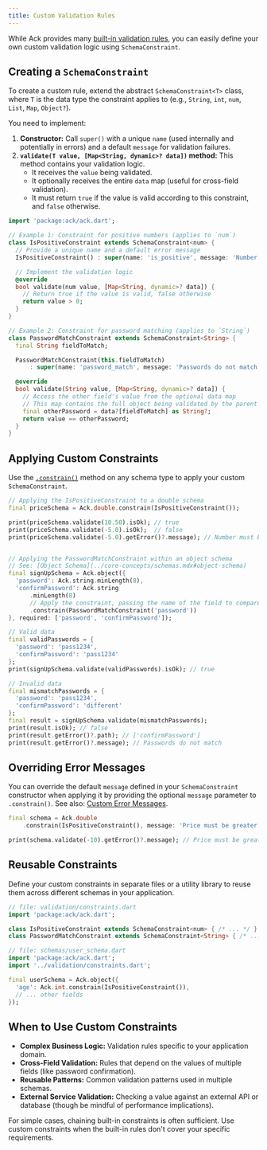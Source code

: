 ```yaml
---
title: Custom Validation Rules
---
```


While Ack provides many [built-in validation rules](../core-concepts/validation.mdx), you can easily define your own custom validation logic using `SchemaConstraint`.

## Creating a `SchemaConstraint`

To create a custom rule, extend the abstract `SchemaConstraint<T>` class, where `T` is the data type the constraint applies to (e.g., `String`, `int`, `num`, `List`, `Map`, `Object?`).

You need to implement:

1.  **Constructor:** Call `super()` with a unique `name` (used internally and potentially in errors) and a default `message` for validation failures.
2.  **`validate(T value, [Map<String, dynamic>? data])` method:** This method contains your validation logic.
    *   It receives the `value` being validated.
    *   It optionally receives the entire `data` map (useful for cross-field validation).
    *   It must return `true` if the value is valid according to this constraint, and `false` otherwise.

```dart
import 'package:ack/ack.dart';

// Example 1: Constraint for positive numbers (applies to `num`)
class IsPositiveConstraint extends SchemaConstraint<num> {
  // Provide a unique name and a default error message
  IsPositiveConstraint() : super(name: 'is_positive', message: 'Number must be positive');

  // Implement the validation logic
  @override
  bool validate(num value, [Map<String, dynamic>? data]) {
    // Return true if the value is valid, false otherwise
    return value > 0;
  }
}

// Example 2: Constraint for password matching (applies to `String`)
class PasswordMatchConstraint extends SchemaConstraint<String> {
  final String fieldToMatch;

  PasswordMatchConstraint(this.fieldToMatch) 
      : super(name: 'password_match', message: 'Passwords do not match');

  @override
  bool validate(String value, [Map<String, dynamic>? data]) {
    // Access the other field's value from the optional data map
    // This map contains the full object being validated by the parent Ack.object schema.
    final otherPassword = data?[fieldToMatch] as String?;
    return value == otherPassword;
  }
}
```

## Applying Custom Constraints

Use the [`.constrain()`](../core-concepts/validation.mdx#constrainschemaconstraint-constraint) method on any schema type to apply your custom `SchemaConstraint`.

```dart
// Applying the IsPositiveConstraint to a double schema
final priceSchema = Ack.double.constrain(IsPositiveConstraint());

print(priceSchema.validate(10.50).isOk); // true
print(priceSchema.validate(-5.0).isOk);  // false
print(priceSchema.validate(-5.0).getError()?.message); // Number must be positive


// Applying the PasswordMatchConstraint within an object schema
// See: [Object Schema](../core-concepts/schemas.mdx#object-schema)
final signUpSchema = Ack.object({
  'password': Ack.string.minLength(8),
  'confirmPassword': Ack.string
      .minLength(8)
      // Apply the constraint, passing the name of the field to compare against
      .constrain(PasswordMatchConstraint('password')) 
}, required: ['password', 'confirmPassword']);

// Valid data
final validPasswords = {
  'password': 'pass1234',
  'confirmPassword': 'pass1234'
};
print(signUpSchema.validate(validPasswords).isOk); // true

// Invalid data
final mismatchPasswords = {
  'password': 'pass1234',
  'confirmPassword': 'different'
};
final result = signUpSchema.validate(mismatchPasswords);
print(result.isOk); // false
print(result.getError()?.path); // ['confirmPassword']
print(result.getError()?.message); // Passwords do not match
```

## Overriding Error Messages

You can override the default `message` defined in your `SchemaConstraint` constructor when applying it by providing the optional `message` parameter to `.constrain()`.
See also: [Custom Error Messages](../core-concepts/error-handling.mdx#custom-error-messages).

```dart
final schema = Ack.double
    .constrain(IsPositiveConstraint(), message: 'Price must be greater than zero.');

print(schema.validate(-10).getError()?.message); // Price must be greater than zero.
```

## Reusable Constraints

Define your custom constraints in separate files or a utility library to reuse them across different schemas in your application.

```dart
// file: validation/constraints.dart
import 'package:ack/ack.dart';

class IsPositiveConstraint extends SchemaConstraint<num> { /* ... */ }
class PasswordMatchConstraint extends SchemaConstraint<String> { /* ... */ }

// file: schemas/user_schema.dart
import 'package:ack/ack.dart';
import '../validation/constraints.dart';

final userSchema = Ack.object({
  'age': Ack.int.constrain(IsPositiveConstraint()),
  // ... other fields
});
```

## When to Use Custom Constraints

-   **Complex Business Logic:** Validation rules specific to your application domain.
-   **Cross-Field Validation:** Rules that depend on the values of multiple fields (like password confirmation).
-   **Reusable Patterns:** Common validation patterns used in multiple schemas.
-   **External Service Validation:** Checking a value against an external API or database (though be mindful of performance implications).

For simple cases, chaining built-in constraints is often sufficient. Use custom constraints when the built-in rules don't cover your specific requirements. 